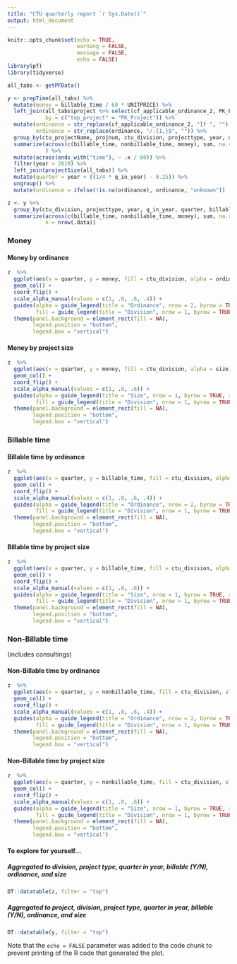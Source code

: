 ```yaml
---
title: "CTU quarterly report `r Sys.Date()`"
output: html_document
---
```


```r
knitr::opts_chunk$set(echo = TRUE, 
                      warning = FALSE, 
                      message = FALSE,
                      echo = FALSE)
library(pf)
library(tidyverse)
```

```r
all_tabs <- getPFData()
```



```r
y <- prepTime(all_tabs) %>% 
  mutate(money = billable_time / 60 * UNITPRICE) %>% 
  left_join(all_tabs$project %>% select(cf_applicable_ordinance_2, PK_Project),
            by = c("top_project" = "PK_Project")) %>% 
  mutate(ordinance = str_replace(cf_applicable_ordinance_2, "If ", ""),
         ordinance = str_replace(ordinance, "/.{1,}$", "")) %>% 
  group_by(ctu_projectName, projnum, ctu_division, projecttype, year, q_in_year, billable, ordinance) %>% 
  summarize(across(c(billable_time, nonbillable_time, money), sum, na.rm = TRUE),
            ) %>% 
  mutate(across(ends_with("time"), ~ .x / 60)) %>% 
  filter(year > 2019) %>% 
  left_join(projectSize(all_tabs)) %>%
  mutate(quarter = year + ((1/4 * q_in_year) - 0.25)) %>% 
  ungroup() %>% 
  mutate(ordinance = ifelse(!is.na(ordinance), ordinance, "unknown"))

z <- y %>% 
  group_by(ctu_division, projecttype, year, q_in_year, quarter, billable, ordinance, size) %>% 
  summarize(across(c(billable_time, nonbillable_time, money), sum, na.rm = TRUE),
            n = nrow(.data))

```
### Money
#### Money by ordinance

```r
z  %>% 
  ggplot(aes(x = quarter, y = money, fill = ctu_division, alpha = ordinance)) +
  geom_col() +
  coord_flip() +
  scale_alpha_manual(values = c(1, .8, .6, .4)) +
  guides(alpha = guide_legend(title = "Ordinance", nrow = 2, byrow = TRUE, reverse = TRUE),
         fill = guide_legend(title = "Division", nrow = 1, byrow = TRUE, reverse = TRUE)) +
  theme(panel.background = element_rect(fill = NA),
        legend.position = "bottom", 
        legend.box = "vertical")

```

#### Money by project size

```r
z  %>% 
  ggplot(aes(x = quarter, y = money, fill = ctu_division, alpha = size)) +
  geom_col() +
  coord_flip() +
  scale_alpha_manual(values = c(1, .8, .6)) +
  guides(alpha = guide_legend(title = "Size", nrow = 1, byrow = TRUE, reverse = TRUE),
         fill = guide_legend(title = "Division", nrow = 1, byrow = TRUE, reverse = TRUE)) +
  theme(panel.background = element_rect(fill = NA),
        legend.position = "bottom", 
        legend.box = "vertical")
```

### Billable time
#### Billable time by ordinance

```r
z  %>% 
  ggplot(aes(x = quarter, y = billable_time, fill = ctu_division, alpha = ordinance)) +
  geom_col() +
  coord_flip() +
  scale_alpha_manual(values = c(1, .8, .6, .4)) +
  guides(alpha = guide_legend(title = "Ordinance", nrow = 2, byrow = TRUE, reverse = TRUE),
         fill = guide_legend(title = "Division", nrow = 1, byrow = TRUE, reverse = TRUE)) +
  theme(panel.background = element_rect(fill = NA),
        legend.position = "bottom", 
        legend.box = "vertical")

```

#### Billable time by project size

```r
z  %>% 
  ggplot(aes(x = quarter, y = billable_time, fill = ctu_division, alpha = size)) +
  geom_col() +
  coord_flip() +
  scale_alpha_manual(values = c(1, .8, .6)) +
  guides(alpha = guide_legend(title = "Size", nrow = 1, byrow = TRUE, reverse = TRUE),
         fill = guide_legend(title = "Division", nrow = 1, byrow = TRUE, reverse = TRUE)) +
  theme(panel.background = element_rect(fill = NA),
        legend.position = "bottom", 
        legend.box = "vertical")
```

### Non-Billable time

(includes consultings)

#### Non-Billable time by ordinance

```r
z  %>% 
  ggplot(aes(x = quarter, y = nonbillable_time, fill = ctu_division, alpha = ordinance)) +
  geom_col() +
  coord_flip() +
  scale_alpha_manual(values = c(1, .8, .6, .4)) +
  guides(alpha = guide_legend(title = "Ordinance", nrow = 2, byrow = TRUE, reverse = TRUE),
         fill = guide_legend(title = "Division", nrow = 1, byrow = TRUE, reverse = TRUE)) +
  theme(panel.background = element_rect(fill = NA),
        legend.position = "bottom", 
        legend.box = "vertical")

```

#### Non-Billable time by project size

```r
z  %>% 
  ggplot(aes(x = quarter, y = nonbillable_time, fill = ctu_division, alpha = size)) +
  geom_col() +
  coord_flip() +
  scale_alpha_manual(values = c(1, .8, .6)) +
  guides(alpha = guide_legend(title = "Size", nrow = 1, byrow = TRUE, reverse = TRUE),
         fill = guide_legend(title = "Division", nrow = 1, byrow = TRUE, reverse = TRUE)) +
  theme(panel.background = element_rect(fill = NA),
        legend.position = "bottom", 
        legend.box = "vertical")
```


#### To explore for yourself...

##### Aggregated to division, project type, quarter in year, billable (Y/N), ordinance, and size

```r
DT::datatable(z, filter = "top")
```


##### Aggregated to project, division, project type, quarter in year, billable (Y/N), ordinance, and size

```r
DT::datatable(y, filter = "top")
```





Note that the `echo = FALSE` parameter was added to the code chunk to prevent printing of the R code that generated the plot.
